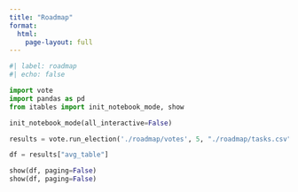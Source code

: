 ```yaml
---
title: "Roadmap"
format: 
  html:
    page-layout: full
---
```


```python
#| label: roadmap
#| echo: false

import vote
import pandas as pd
from itables import init_notebook_mode, show

init_notebook_mode(all_interactive=False)

results = vote.run_election('./roadmap/votes', 5, "./roadmap/tasks.csv")

df = results["avg_table"]

show(df, paging=False)
show(df, paging=False)
```
